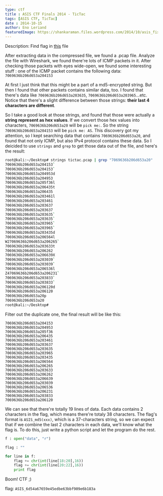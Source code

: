 ```yaml
---
type: ctf
title : ASIS CTF Finals 2014 - TicTac
tags: [ASIS CTF, TicTac]
date : 2014-10-15
author: Eno Leriand
featuredImage: https://shankaraman.files.wordpress.com/2014/10/asis_fixed_capsule1.png
---
```


Description:  Find flag in [this](http://asis-ctf.ir/tasks/tictac_4c56077190984fde63900b3ba14d11dd) file

After extracting data in the compressed file, we found a .pcap file. Analyze the file with Wireshark, we found there're lots of ICMP packets in it. After checking those packets with eyes wide-open, we found some interesting stuff : one of the ICMP packet contains the following data: `7069636b206d653a204153`

At first I just think that this might be a part of a md5-encrypted string. But then I found that other packets contains similar data, too. I found that there's data like `7069636b206d653a203635`, `7069636b206d653a203965`...etc. Notice that there's a slight difference between those strings: **their last 4 characters are different**.

So I take a good look at those strings, and found that those were actually a **string represent as hex values**. If we convert those hex values into characters, `7069636b206d653a20` will be `pick me:`. So the string `7069636b206d653a204153` will be `pick me: AS`. This discovery got my attention, so I kept searching data that contains `7069636b206d653a20`, and found that not only ICMP, but also IPv4 protocol contains these data. So I deicided to use `strings` and `grep` to get those data out of the file, and here's the result:

```bash
root@kali:~/Desktop# strings tictac.pcap | grep "7069636b206d653a20"
7069636b206d653a204153`
7069636b206d653a204153`
7069636b206d653a204953d
7069636b206d653a204953
7069636b206d653a205f36l
7069636b206d653a206435t
7069636b206d653a206435
7069636b206d653a203461l
7069636b206d653a203461
7069636b206d653a203637
7069636b206d653a203637
7069636b206d653a203635`
7069636b206d653a203635`
7069636b206d653a203965`
7069636b206d653a203965`
7069636b206d653a203435d
7069636b206d653a206564l
W27069636b206d653a206265`
7069636b206d653a203633t
7069636b206d653a206262
7069636b206d653a206639X
7069636b206d653a203039`
7069636b206d653a203039`
7069636b206d653a206536l
Z47069636b206d653a206231`
7069636b206d653a203833`
7069636b206d653a203833`
7069636b206d653a206120d
7069636b206d653a206120
7069636b206d653a20p
7069636b206d653a20
root@kali:~/Desktop#
```
Filter out the duplicate one, the final result will be like this:
```
7069636b206d653a204153
7069636b206d653a204953
7069636b206d653a205f36
7069636b206d653a206435
7069636b206d653a203461
7069636b206d653a203637
7069636b206d653a203635
7069636b206d653a203965
7069636b206d653a203435
7069636b206d653a206564
7069636b206d653a206265
7069636b206d653a203633
7069636b206d653a206262
7069636b206d653a206639
7069636b206d653a203039
7069636b206d653a206536
7069636b206d653a206231
7069636b206d653a203833
7069636b206d653a206120
```

We can see that there're totally 19 lines of data. Each data contains 2 characters in the flag, which means there're totaly 38 characters. The flag's format is `ASIS_md5(xxx)`, which is a 37-characters string, so we can expect that if we combine the last 2 characters in each data, we'll know what the flag is. To do this, just write a python script and let the program do the rest.

```python getflag.py
f : open("data", "r")

flag : ""

for line in f:
	flag += chr(int(line[18:20],16))	
	flag += chr(int(line[20:22],16))
	print flag

```

Boom! CTF ;)

flag: `ASIS_6d54a67659e45edbe63bbf909e6b183a`
